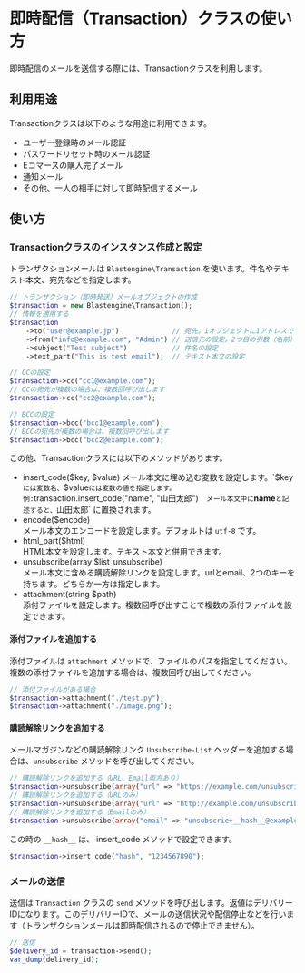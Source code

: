 
# 即時配信（Transaction）クラスの使い方

即時配信のメールを送信する際には、Transactionクラスを利用します。

## 利用用途

Transactionクラスは以下のような用途に利用できます。

- ユーザー登録時のメール認証
- パスワードリセット時のメール認証
- Eコマースの購入完了メール
- 通知メール
- その他、一人の相手に対して即時配信するメール

## 使い方

<Install />

<Import />

<Init />

### Transactionクラスのインスタンス作成と設定

トランザクションメールは `Blastengine\Transaction` を使います。件名やテキスト本文、宛先などを指定します。

```php
// トランザクション（即時発送）メールオブジェクトの作成
$transaction = new Blastengine\Transaction();
// 情報を適用する
$transaction
	->to("user@example.jp")             // 宛先。1オブジェクトに1アドレスです
	->from("info@example.com", "Admin") // 送信元の設定。2つ目の引数（名前）はオプション
	->subject("Test subject")           // 件名の設定
	->text_part("This is test email");  // テキスト本文の設定

// CCの設定
$transaction->cc("cc1@example.com");
// CCの宛先が複数の場合は、複数回呼び出します
$transaction->cc("cc2@example.com");

// BCCの設定
$transaction->bcc("bcc1@example.com");
// BCCの宛先が複数の場合は、複数回呼び出します
$transaction->bcc("bcc2@example.com");
```

この他、Transactionクラスには以下のメソッドがあります。

- insert_code($key, $value)  
	メール本文に埋め込む変数を設定します。`$key` には変数名、 `$value` には変数の値を指定します。  
	例: `transaction.insert_code("name", "山田太郎")`  
	メール本文中に `__name__` と記述すると、 `山田太郎` に置換されます。
- encode($encode)  
	メール本文のエンコードを設定します。デフォルトは `utf-8` です。
- html_part($html)  
	HTML本文を設定します。テキスト本文と併用できます。
- unsubscribe(array $list_unsubscribe)  
	メール本文に含める購読解除リンクを設定します。urlとemail、2つのキーを持ちます。どちらか一方は指定します。
- attachment(string $path)  
	添付ファイルを設定します。複数回呼び出すことで複数の添付ファイルを設定できます。

#### 添付ファイルを追加する

添付ファイルは `attachment` メソッドで、ファイルのパスを指定してください。複数の添付ファイルを追加する場合は、複数回呼び出してください。

```php
// 添付ファイルがある場合
$transaction->attachment("./test.py");
$transaction->attachment("./image.png");
```

#### 購読解除リンクを追加する

メールマガジンなどの購読解除リンク `Unsubscribe-List` ヘッダーを追加する場合は、`unsubscribe` メソッドを呼び出してください。

```php
// 購読解除リンクを追加する（URL、Email両方あり）
$transaction->unsubscribe(array("url" => "https://example.com/unsubscribe/__hash__", "email" => "unsubscrie+__hash__@example.com"));
// 購読解除リンクを追加する（URLのみ）
$transaction->unsubscribe(array("url" => "http://example.com/unsubscribe/__hash__"));
// 購読解除リンクを追加する（Emailのみ）
$transaction->unsubscribe(array("email" => "unsubscrie+__hash__@example.com"));
```

この時の `__hash__` は、 insert_code メソッドで設定できます。

```php
$transaction->insert_code("hash", "1234567890");
```

### メールの送信

送信は `Transaction` クラスの `send` メソッドを呼び出します。返値はデリバリーIDになります。このデリバリーIDで、メールの送信状況や配信停止などを行います（トランザクションメールは即時配信されるので停止できません）。

```php
// 送信
$delivery_id = transaction->send();
var_dump(delivery_id);
```
